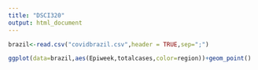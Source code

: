 ```yaml
---
title: "DSCI320"
output: html_document
---
```




```r
brazil<-read.csv("covidbrazil.csv",header = TRUE,sep=";")
```




```r


ggplot(data=brazil,aes(Epiweek,totalcases,color=region))+geom_point()


```

